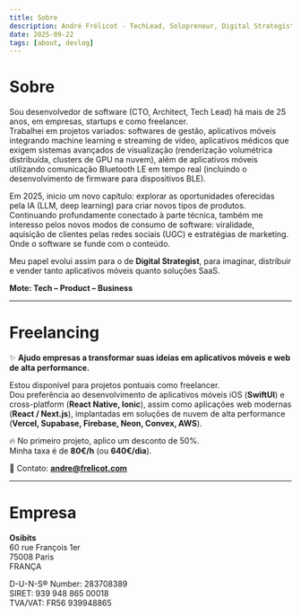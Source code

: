 ```yaml
---
title: Sobre
description: André Frélicot - TechLead, Solopreneur, Digital Strategist. Tech - Product - Business.
date: 2025-09-22
tags: [about, devlog]
---
```


<ThreeCube />

# Sobre  

Sou desenvolvedor de software (CTO, Architect, Tech Lead) há mais de 25 anos, em empresas, startups e como freelancer.  
Trabalhei em projetos variados: softwares de gestão, aplicativos móveis integrando machine learning e streaming de vídeo, aplicativos médicos que exigem sistemas avançados de visualização (renderização volumétrica distribuída, clusters de GPU na nuvem), além de aplicativos móveis utilizando comunicação Bluetooth LE em tempo real (incluindo o desenvolvimento de firmware para dispositivos BLE).  

Em 2025, inicio um novo capítulo: explorar as oportunidades oferecidas pela IA (LLM, deep learning) para criar novos tipos de produtos. Continuando profundamente conectado à parte técnica, também me interesso pelos novos modos de consumo de software: viralidade, aquisição de clientes pelas redes sociais (UGC) e estratégias de marketing. Onde o software se funde com o conteúdo.  

Meu papel evolui assim para o de **Digital Strategist**, para imaginar, distribuir e vender tanto aplicativos móveis quanto soluções SaaS.  

**Mote: Tech – Product – Business**  

---

# Freelancing  

✨ **Ajudo empresas a transformar suas ideias em aplicativos móveis e web de alta performance.**  

Estou disponível para projetos pontuais como freelancer.  
Dou preferência ao desenvolvimento de aplicativos móveis iOS (**SwiftUI**) e cross-platform (**React Native, Ionic**), assim como aplicações web modernas (**React / Next.js**), implantadas em soluções de nuvem de alta performance (**Vercel, Supabase, Firebase, Neon, Convex, AWS**).  

🔥 No primeiro projeto, aplico um desconto de 50%.  
Minha taxa é de **80€/h** (ou **640€/dia**).  

📩 Contato: **andre@frelicot.com**  

---

# Empresa  

**Osibits**  
60 rue François 1er  
75008 Paris  
FRANÇA  

D-U-N-S® Number: 283708389  
SIRET: 939 948 865 00018  
TVA/VAT: FR56 939948865  
